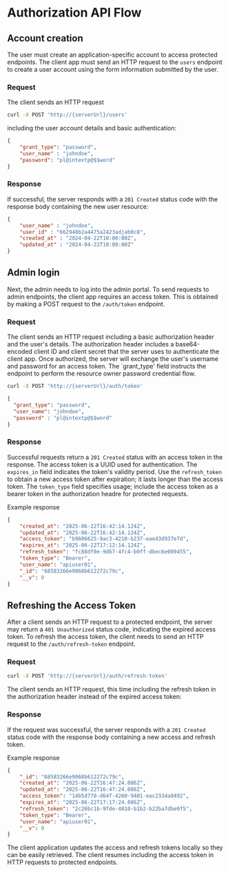 # Authorization API Flow

## Account creation

The user must create an application-specific account to access protected endpoints. The client app must send an HTTP request to the `users` endpoint to create a user account using the form information submitted by the user.

### Request

The client sends an HTTP request

```bash
curl -X POST 'http://{serverUrl}/users'
```

including the user account details and basic authentication:

```json
{
    "grant_type": "password",
    "user_name" : "johndoe",
    "password": "pl@intextp@$$word"
}
```

### Response

If successful, the server responds with a `201 Created` status code with the response body containing the new user resource:

```json
{
    "user_name" : "johndoe",
    "user_id" : "662948b2a4475a2423adjab0c8",
    "created_at" : "2024-04-22T10:00:00Z",
    "updated_at" : "2024-04-22T10:00:00Z"
}
```

## Admin login

Next, the admin needs to log into the admin portal. To send requests to admin endpoints, the client app requires an access token. This is obtained by making a POST request to the `/auth/token` endpoint.

### Request

The client sends an HTTP request including a basic authorization header and the user's details. The authorization header includes a base64-encoded client ID and client secret that the server uses to authenticate the client app. Once authorized, the server will exchange the user's username and password for an access token. The `grant_type' field instructs the endpoint to perform the resource owner password credential flow.

```bash
curl -X POST 'http://{serverUrl}/auth/token'
```

```json
{
  "grant_type": "password",
  "user_name": "johndoe",
  "password" : "pl@intextp@$$word"
}
```

### Response

Successful requests return a `201 Created` status with an access token in the response. The access token is a UUID used for authentication. The `expires_in` field indicates the token's validity period. Use the `refresh_token` to obtain a new access token after expiration; it lasts longer than the access token. The `token_type` field specifies usage; include the access token as a bearer token in the authorization headre for protected requests.

Example response

```json
{
    "created_at": "2025-06-22T16:42:14.124Z",
    "updated_at": "2025-06-22T16:42:14.124Z",
    "access_token": "b9606625-9ac3-4210-b237-eae43d937e7d",
    "expires_at": "2025-06-22T17:12:14.124Z",
    "refresh_token": "fc88df0e-9d67-4fc4-b0ff-dbec6e009455",
    "token_type": "Bearer",
    "user_name": "apiuser01",
    "_id": "68583266e9068b612272c79c",
    "__v": 0
}
```

## Refreshing the Access Token

After a client sends an HTTP request to a protected endpoint, the server may return a `401 Unauthorized` status code, indicating the expired access token.  To refresh the access token, the client needs to send an HTTP request to the `/auth/refresh-token` endpoint.

### Request

```bash
curl -X POST 'http://{serverUrl}/auth/refresh-token'
```

The client sends an HTTP request, this time including the refresh token in the authorization header instead of the expired access token:

### Response

If the request was successful, the server responds with a `201 Created` status code with the response body containing a new access and refresh token.

Example response

```json
{
    "_id": "68583266e9068b612272c79c",
    "created_at": "2025-06-22T16:47:24.086Z",
    "updated_at": "2025-06-22T16:47:24.086Z",
    "access_token": "14b5d770-d64f-4260-9401-eac2334a8492",
    "expires_at": "2025-06-22T17:17:24.086Z",
    "refresh_token": "2c26bc1b-9fde-4810-b1b2-b22ba7dbe0f5",
    "token_type": "Bearer",
    "user_name": "apiuser01",
    "__v": 0
}
```

The client application updates the access and refresh tokens locally so they can be easily retrieved. The client resumes including the access token in HTTP requests to protected endpoints.